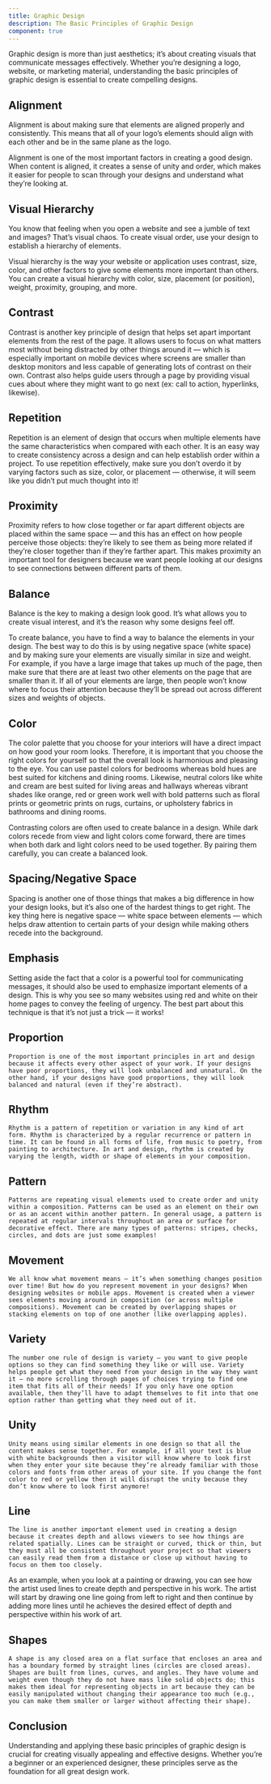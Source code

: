 ```yaml
---
title: Graphic Design
description: The Basic Principles of Graphic Design
component: true
---
```


Graphic design is more than just aesthetics; it’s about creating visuals that communicate messages effectively. Whether you’re designing a logo, website, or marketing material, understanding the basic principles of graphic design is essential to create compelling designs.

## Alignment

Alignment is about making sure that elements are aligned properly and consistently. This means that all of your logo’s elements should align with each other and be in the same plane as the logo.

Alignment is one of the most important factors in creating a good design. When content is aligned, it creates a sense of unity and order, which makes it easier for people to scan through your designs and understand what they’re looking at.

## Visual Hierarchy

You know that feeling when you open a website and see a jumble of text and images? That’s visual chaos. To create visual order, use your design to establish a hierarchy of elements.

Visual hierarchy is the way your website or application uses contrast, size, color, and other factors to give some elements more important than others. You can create a visual hierarchy with color, size, placement (or position), weight, proximity, grouping, and more.

## Contrast

Contrast is another key principle of design that helps set apart important elements from the rest of the page. It allows users to focus on what matters most without being distracted by other things around it — which is especially important on mobile devices where screens are smaller than desktop monitors and less capable of generating lots of contrast on their own. Contrast also helps guide users through a page by providing visual cues about where they might want to go next (ex: call to action, hyperlinks, likewise).

## Repetition

Repetition is an element of design that occurs when multiple elements have the same characteristics when compared with each other. It is an easy way to create consistency across a design and can help establish order within a project. To use repetition effectively, make sure you don’t overdo it by varying factors such as size, color, or placement — otherwise, it will seem like you didn’t put much thought into it!

## Proximity

Proximity refers to how close together or far apart different objects are placed within the same space — and this has an effect on how people perceive those objects: they’re likely to see them as being more related if they’re closer together than if they’re farther apart. This makes proximity an important tool for designers because we want people looking at our designs to see connections between different parts of them.

## Balance

Balance is the key to making a design look good. It’s what allows you to create visual interest, and it’s the reason why some designs feel off.

To create balance, you have to find a way to balance the elements in your design. The best way to do this is by using negative space (white space) and by making sure your elements are visually similar in size and weight. For example, if you have a large image that takes up much of the page, then make sure that there are at least two other elements on the page that are smaller than it. If all of your elements are large, then people won’t know where to focus their attention because they’ll be spread out across different sizes and weights of objects.

## Color

The color palette that you choose for your interiors will have a direct impact on how good your room looks. Therefore, it is important that you choose the right colors for yourself so that the overall look is harmonious and pleasing to the eye. You can use pastel colors for bedrooms whereas bold hues are best suited for kitchens and dining rooms. Likewise, neutral colors like white and cream are best suited for living areas and hallways whereas vibrant shades like orange, red or green work well with bold patterns such as floral prints or geometric prints on rugs, curtains, or upholstery fabrics in bathrooms and dining rooms.

Contrasting colors are often used to create balance in a design. While dark colors recede from view and light colors come forward, there are times when both dark and light colors need to be used together. By pairing them carefully, you can create a balanced look.

## Spacing/Negative Space

Spacing is another one of those things that makes a big difference in how your design looks, but it’s also one of the hardest things to get right. The key thing here is negative space — white space between elements — which helps draw attention to certain parts of your design while making others recede into the background.

## Emphasis

Setting aside the fact that a color is a powerful tool for communicating messages, it should also be used to emphasize important elements of a design. This is why you see so many websites using red and white on their home pages to convey the feeling of urgency. The best part about this technique is that it’s not just a trick — it works!

## Proportion

    Proportion is one of the most important principles in art and design because it affects every other aspect of your work. If your designs have poor proportions, they will look unbalanced and unnatural. On the other hand, if your designs have good proportions, they will look balanced and natural (even if they’re abstract).

## Rhythm

    Rhythm is a pattern of repetition or variation in any kind of art form. Rhythm is characterized by a regular recurrence or pattern in time. It can be found in all forms of life, from music to poetry, from painting to architecture. In art and design, rhythm is created by varying the length, width or shape of elements in your composition.

## Pattern

    Patterns are repeating visual elements used to create order and unity within a composition. Patterns can be used as an element on their own or as an accent within another pattern. In general usage, a pattern is repeated at regular intervals throughout an area or surface for decorative effect. There are many types of patterns: stripes, checks, circles, and dots are just some examples!

## Movement

    We all know what movement means — it’s when something changes position over time! But how do you represent movement in your designs? When designing websites or mobile apps. Movement is created when a viewer sees elements moving around in composition (or across multiple compositions). Movement can be created by overlapping shapes or stacking elements on top of one another (like overlapping apples).

## Variety

    The number one rule of design is variety — you want to give people options so they can find something they like or will use. Variety helps people get what they need from your design in the way they want it — no more scrolling through pages of choices trying to find one item that fits all of their needs! If you only have one option available, then they’ll have to adapt themselves to fit into that one option rather than getting what they need out of it.

## Unity

    Unity means using similar elements in one design so that all the content makes sense together. For example, if all your text is blue with white backgrounds then a visitor will know where to look first when they enter your site because they’re already familiar with those colors and fonts from other areas of your site. If you change the font color to red or yellow then it will disrupt the unity because they don’t know where to look first anymore!

## Line

    The line is another important element used in creating a design because it creates depth and allows viewers to see how things are related spatially. Lines can be straight or curved, thick or thin, but they must all be consistent throughout your project so that viewers can easily read them from a distance or close up without having to focus on them too closely.

As an example, when you look at a painting or drawing, you can see how the artist used lines to create depth and perspective in his work. The artist will start by drawing one line going from left to right and then continue by adding more lines until he achieves the desired effect of depth and perspective within his work of art.

## Shapes

    A shape is any closed area on a flat surface that encloses an area and has a boundary formed by straight lines (circles are closed areas). Shapes are built from lines, curves, and angles. They have volume and weight even though they do not have mass like solid objects do; this makes them ideal for representing objects in art because they can be easily manipulated without changing their appearance too much (e.g., you can make them smaller or larger without affecting their shape).

## Conclusion

Understanding and applying these basic principles of graphic design is crucial for creating visually appealing and effective designs. Whether you’re a beginner or an experienced designer, these principles serve as the foundation for all great design work.
